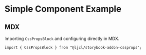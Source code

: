 
<Meta of={SimpleStories} />

# Simple Component Example

## MDX

Importing `CssPropsBlock` and configuring directly in MDX.

```tsx
import { CssPropsBlock } from "@ljcl/storybook-addon-cssprops";
```

<CssPropsBlock />

<Canvas of={SimpleStories.DefaultStory}></Canvas>

<Canvas of={SimpleStories.SecondaryStory}></Canvas>
